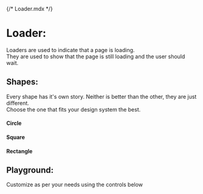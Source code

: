 {/* Loader.mdx */}

<Meta of={LoaderStories} name="Docs"/>

# Loader:
Loaders are used to indicate that a page is loading.\
They are used to show that the page is still loading and the user should wait.

## Shapes:
Every shape has it's own story. Neither is better than the other, they are just different.\
Choose the one that fits your design system the best.

#### Circle
<Canvas of={LoaderStories.Circle} />

#### Square
<Canvas of={LoaderStories.Square} />

#### Rectangle
<Canvas of={LoaderStories.Rectangle} />


## Playground:
Customize as per your needs using the controls below

<Canvas of={LoaderStories.Playground}/>
<Controls of={LoaderStories.Playground}/>